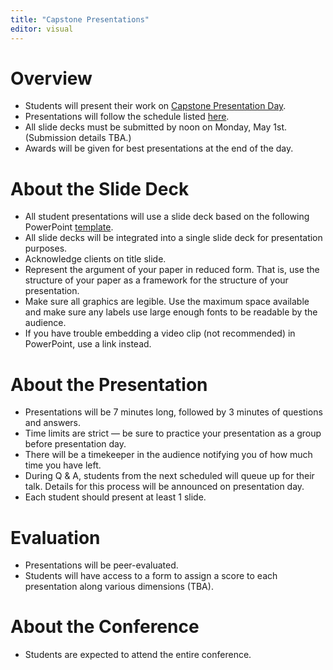 ```yaml
---
title: "Capstone Presentations"
editor: visual
---
```


# Overview

-   Students will present their work on [Capstone Presentation Day](capstone-day-2023.qmd).
-   Presentations will follow the schedule listed [here](capstone-day-2023.qmd#schedule).
-   All slide decks must be submitted by noon on Monday, May 1st. (Submission details TBA.)
-   Awards will be given for best presentations at the end of the day.

# About the Slide Deck 

-   All student presentations will use a slide deck based on the following PowerPoint [template](resources/CapstoneSlideDeckTemplate.pptx).
-   All slide decks will be integrated into a single slide deck for presentation purposes.
-   Acknowledge clients on title slide.
-   Represent the argument of your paper in reduced form. That is, use the structure of your paper as a framework for the structure of your presentation.
-   Make sure all graphics are legible. Use the maximum space available and make sure any labels use large enough fonts to be readable by the audience.
-   If you have trouble embedding a video clip (not recommended) in PowerPoint, use a link instead.

# About the Presentation

-   Presentations will be 7 minutes long, followed by 3 minutes of questions and answers.
-   Time limits are strict --- be sure to practice your presentation as a group before presentation day.
-   There will be a timekeeper in the audience notifying you of how much time you have left.
-   During Q & A, students from the next scheduled will queue up for their talk. Details for this process will be announced on presentation day.
-   Each student should present at least 1 slide.

# Evaluation

-   Presentations will be peer-evaluated.
-   Students will have access to a form to assign a score to each presentation along various dimensions (TBA).

# About the Conference

-   Students are expected to attend the entire conference.
